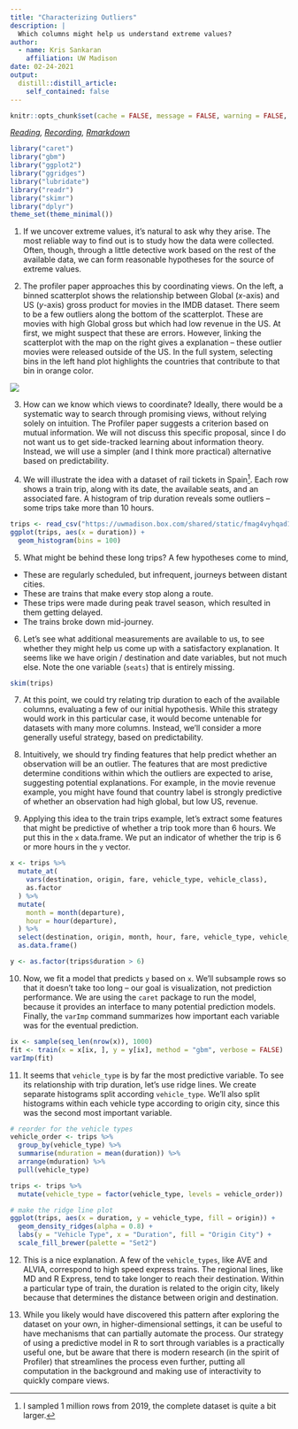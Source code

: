 ```yaml
---
title: "Characterizing Outliers"
description: |
  Which columns might help us understand extreme values?
author:
  - name: Kris Sankaran
    affiliation: UW Madison
date: 02-24-2021
output:
  distill::distill_article:
    self_contained: false
---
```


```r
knitr::opts_chunk$set(cache = FALSE, message = FALSE, warning = FALSE, echo = TRUE)
```


_[Reading](https://idl.cs.washington.edu/files/2012-Profiler-AVI.pdf), [Recording](https://mediaspace.wisc.edu/media/Week%205%20%5B4%5D%20Characterizing%20Outliers/1_uj49qt29), [Rmarkdown](https://raw.githubusercontent.com/krisrs1128/stat479/master/_posts/2021-01-30-week5-4/week5-4.Rmd)_

```r
library("caret")
library("gbm")
library("ggplot2")
library("ggridges")
library("lubridate")
library("readr")
library("skimr")
library("dplyr")
theme_set(theme_minimal())
```

1. If we uncover extreme values, it's natural to ask why they arise. The most
reliable way to find out is to study how the data were collected. Often, though,
through a little detective work based on the rest of the available data, we can
form reasonable hypotheses for the source of extreme values.

2. The profiler paper approaches this by coordinating views. On the left, a
binned scatterplot shows the relationship between Global ($x$-axis) and US
($y$-axis) gross product for movies in the IMDB dataset. There seem to be a few
outliers along the bottom of the scatterplot. These are movies with high Global
gross but which had low revenue in the US. At first, we might suspect that these
are errors. However, linking the scatterplot with the map on the right gives a
explanation -- these outlier movies were released outside of the US. In
the full system, selecting bins in the left hand plot highlights the countries
that contribute to that bin in orange color.

![](movies.png)

3. How can we know which views to coordinate? Ideally, there would be a
systematic way to search through promising views, without relying solely on
intuition. The Profiler paper suggests a criterion based on mutual information.
We will not discuss this specific proposal, since I do not want us to get
side-tracked learning about information theory. Instead, we will use a simpler
(and I think more practical) alternative based on predictability.

4. We will illustrate the idea with a dataset of rail tickets in Spain^[I
sampled 1 million rows from 2019, the complete dataset is quite a bit larger.].
Each row shows a train trip, along with its date, the available seats, and an
associated fare. A histogram of trip duration reveals some outliers -- some
trips take more than 10 hours.

```r
trips <- read_csv("https://uwmadison.box.com/shared/static/fmag4vyhqad1sdb76aphukkumq2z2yp2.csv") # give it a minute, it's a large file
ggplot(trips, aes(x = duration)) +
  geom_histogram(bins = 100)
```

5. What might be behind these long trips? A few hypotheses come to mind,

* These are regularly scheduled, but infrequent, journeys between distant
cities.
* These are trains that make every stop along a route.
* These trips were made during peak travel season, which resulted in them
getting delayed.
* The trains broke down mid-journey.

6. Let's see what additional measurements are available to us, to see whether
they might help us come up with a satisfactory explanation. It seems like we
have origin / destination and date variables, but not much else. Note the one
variable (`seats`) that is entirely missing.

```r
skim(trips)
```

7. At this point, we could try relating trip duration to each of the available
columns, evaluating a few of our initial hypothesis. While this strategy would
work in this particular case, it would become untenable for datasets with many
more columns. Instead, we'll consider a more generally useful strategy, based on
predictability.

8. Intuitively, we should try finding features that help predict whether an
observation will be an outlier. The features that are most predictive determine
conditions within which the outliers are expected to arise, suggesting potential
explanations. For example, in the movie revenue example, you might have found
that country label is strongly predictive of whether an observation had high
global, but low US, revenue.

9. Applying this idea to the train trips example, let's extract some features
that might be predictive of whether a trip took more than 6 hours. We put this
in the `x` data.frame. We put an indicator of whether the trip is 6 or more
hours in the `y` vector.

```r
x <- trips %>%
  mutate_at(
    vars(destination, origin, fare, vehicle_type, vehicle_class), 
    as.factor
  ) %>%
  mutate(
    month = month(departure),
    hour = hour(departure),
  ) %>%
  select(destination, origin, month, hour, fare, vehicle_type, vehicle_class) %>%
  as.data.frame()

y <- as.factor(trips$duration > 6)
```

10. Now, we fit a model that predicts `y` based on `x`. We'll subsample rows so
that it doesn't take too long -- our goal is visualization, not prediction
performance. We are using the `caret` package to run the model, because it
provides an interface to many potential prediction models. Finally, the `varImp`
command summarizes how important each variable was for the eventual prediction.

```r
ix <- sample(seq_len(nrow(x)), 1000)
fit <- train(x = x[ix, ], y = y[ix], method = "gbm", verbose = FALSE)
varImp(fit)
```

11. It seems that `vehicle_type` is by far the most predictive variable. To see
its relationship with trip duration, let's use ridge lines. We create separate
histograms split according `vehicle_type`. We'll also split histograms within
each vehicle type according to origin city, since this was the second most
important variable.

```r
# reorder for the vehicle types
vehicle_order <- trips %>%
  group_by(vehicle_type) %>%
  summarise(mduration = mean(duration)) %>%
  arrange(mduration) %>%
  pull(vehicle_type)

trips <- trips %>%
  mutate(vehicle_type = factor(vehicle_type, levels = vehicle_order))

# make the ridge line plot
ggplot(trips, aes(x = duration, y = vehicle_type, fill = origin)) +
  geom_density_ridges(alpha = 0.8) +
  labs(y = "Vehicle Type", x = "Duration", fill = "Origin City") +
  scale_fill_brewer(palette = "Set2")
```

12. This is a nice explanation. A few of the `vehicle_types`, like AVE and
ALVIA, correspond to high speed express trains. The regional lines, like MD and
R Express, tend to take longer to reach their destination. Within a particular
type of train, the duration is related to the origin city, likely because that
determines the distance between origin and destination.

13. While you likely would have discovered this pattern after exploring the
dataset on your own, in higher-dimensional settings, it can be useful to have
mechanisms that can partially automate the process. Our strategy of using a
predictive model in R to sort through variables is a practically useful one, but
be aware that there is modern research (in the spirit of Profiler) that
streamlines the process even further, putting all computation in the background
and making use of interactivity to quickly compare views.
